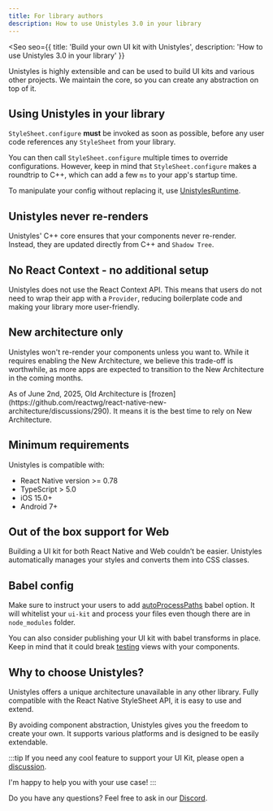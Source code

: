 ```yaml
---
title: For library authors
description: How to use Unistyles 3.0 in your library
---
```



<Seo
    seo={{
        title: 'Build your own UI kit with Unistyles',
        description: 'How to use Unistyles 3.0 in your library'
    }}
>

Unistyles is highly extensible and can be used to build UI kits and various other projects. We maintain the core, so you can create any abstraction on top of it.

## Using Unistyles in your library

`StyleSheet.configure` **must** be invoked as soon as possible, before any user code references any `StyleSheet` from your library.

You can then call `StyleSheet.configure` multiple times to override configurations.
However, keep in mind that `StyleSheet.configure` makes a roundtrip to C++, which can add a few `ms` to your app's startup time.

To manipulate your config without replacing it, use [UnistylesRuntime](/v3/references/unistyles-runtime/).

## Unistyles never re-renders

Unistyles' C++ core ensures that your components never re-render. Instead, they are updated directly from C++ and `Shadow Tree`.

## No React Context - no additional setup

Unistyles does not use the React Context API. This means that users do not need to wrap their app with a `Provider`,
reducing boilerplate code and making your library more user-friendly.

## New architecture only

Unistyles won't re-render your components unless you want to. While it requires enabling the New Architecture, we believe this trade-off is worthwhile, as more apps are expected to transition to the New Architecture in the coming months.

<Aside>
As of June 2nd, 2025, Old Architecture is [frozen](https://github.com/reactwg/react-native-new-architecture/discussions/290). It means it is the best time to rely on New Architecture.
</Aside>

## Minimum requirements

Unistyles is compatible with:
- React Native version >= 0.78
- TypeScript > 5.0
- iOS 15.0+
- Android 7+

## Out of the box support for Web

Building a UI kit for both React Native and Web couldn’t be easier. Unistyles automatically manages your styles and converts them into CSS classes.

## Babel config

Make sure to instruct your users to add [autoProcessPaths](/v3/other/babel-plugin#extra-configuration) babel option.
It will whitelist your `ui-kit` and process your files even though there are in `node_modules` folder.

You can also consider publishing your UI kit with babel transforms in place. Keep in mind that it could break [testing](/v3/start/testing) views with your components.

## Why to choose Unistyles?

Unistyles offers a unique architecture unavailable in any other library. Fully compatible with the React Native StyleSheet API, it is easy to use and extend.

By avoiding component abstraction, Unistyles gives you the freedom to create your own. It supports various platforms and is designed to be easily extendable.

:::tip
If you need any cool feature to support your UI Kit, please open a [discussion](https://github.com/jpudysz/react-native-unistyles/discussions).

I'm happy to help you with your use case!
:::

Do you have any questions? Feel free to ask in our [Discord](https://discord.gg/akGHf27P4C).

</Seo>
